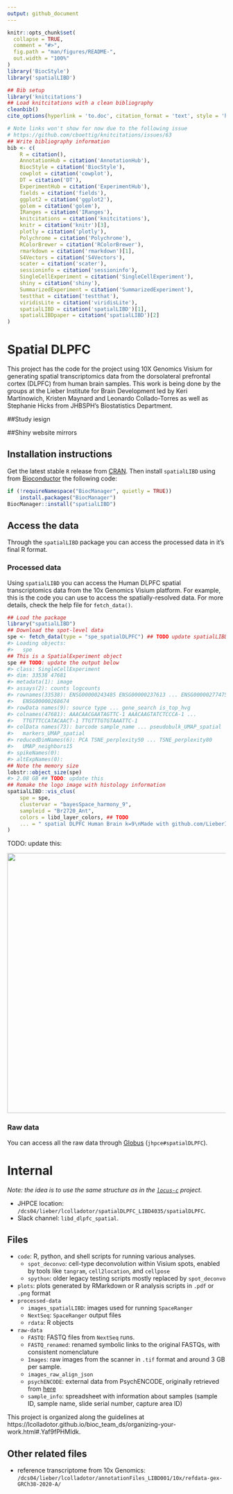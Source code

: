 ```yaml
---
output: github_document
---
```


<!-- README.md is generated from README.Rmd. Please edit that file -->

```r
knitr::opts_chunk$set(
  collapse = TRUE,
  comment = "#>",
  fig.path = "man/figures/README-",
  out.width = "100%"
)
library('BiocStyle')
library('spatialLIBD')

## Bib setup
library('knitcitations')
## Load knitcitations with a clean bibliography
cleanbib()
cite_options(hyperlink = 'to.doc', citation_format = 'text', style = 'html')

# Note links won't show for now due to the following issue
# https://github.com/cboettig/knitcitations/issues/63
## Write bibliography information
bib <- c(
    R = citation(),
    AnnotationHub = citation('AnnotationHub'),
    BiocStyle = citation('BiocStyle'),
    cowplot = citation('cowplot'),
    DT = citation('DT'),
    ExperimentHub = citation('ExperimentHub'),
    fields = citation('fields'),
    ggplot2 = citation('ggplot2'),
    golem = citation('golem'),
    IRanges = citation('IRanges'),
    knitcitations = citation('knitcitations'),
    knitr = citation('knitr')[3],
    plotly = citation('plotly'),
    Polychrome = citation('Polychrome'),
    RColorBrewer = citation('RColorBrewer'),
    rmarkdown = citation('rmarkdown')[1],
    S4Vectors = citation('S4Vectors'),
    scater = citation('scater'),
    sessioninfo = citation('sessioninfo'),
    SingleCellExperiment = citation('SingleCellExperiment'),
    shiny = citation('shiny'),
    SummarizedExperiment = citation('SummarizedExperiment'),
    testthat = citation('testthat'),
    viridisLite = citation('viridisLite'),
    spatialLIBD = citation('spatialLIBD')[1],
    spatialLIBDpaper = citation('spatialLIBD')[2]
)
```

# Spatial DLPFC

This project has the code for the project using 10X Genomics Visium for generating spatial transcriptomics data from the dorsolateral prefrontal cortex (DLPFC) from human brain samples. This work is being done by the groups at the Lieber Institute for Brain Development led by Keri Martinowich, Kristen Maynard and Leonardo Collado-Torres as well as Stephanie Hicks from JHBSPH's Biostatistics Department.

##Study iesign

##Shiny website mirrors

## Installation instructions

Get the latest stable `R` release from
[CRAN](http://cran.r-project.org/). Then install `spatialLIBD` using
from [Bioconductor](http://bioconductor.org/) the following code:

```r
if (!requireNamespace("BiocManager", quietly = TRUE))
    install.packages("BiocManager")
BiocManager::install("spatialLIBD")
```

## Access the data

Through the `spatialLIBD` package you can access the processed data in
it’s final R format.

### Processed data

Using `spatialLIBD` you can access the Human DLPFC spatial
transcriptomics data from the 10x Genomics Visium platform. For example,
this is the code you can use to access the spatially-resolved data. For more
details, check the help file for `fetch_data()`.

```r
## Load the package
library("spatialLIBD")
## Download the spot-level data
spe <- fetch_data(type = "spe_spatialDLPFC") ## TODO update spatialLIBD
#> Loading objects:
#>   spe
## This is a SpatialExperiment object
spe ## TODO: update the output below
#> class: SingleCellExperiment 
#> dim: 33538 47681 
#> metadata(1): image
#> assays(2): counts logcounts
#> rownames(33538): ENSG00000243485 ENSG00000237613 ... ENSG00000277475
#>   ENSG00000268674
#> rowData names(9): source type ... gene_search is_top_hvg
#> colnames(47681): AAACAACGAATAGTTC-1 AAACAAGTATCTCCCA-1 ...
#>   TTGTTTCCATACAACT-1 TTGTTTGTGTAAATTC-1
#> colData names(73): barcode sample_name ... pseudobulk_UMAP_spatial
#>   markers_UMAP_spatial
#> reducedDimNames(6): PCA TSNE_perplexity50 ... TSNE_perplexity80
#>   UMAP_neighbors15
#> spikeNames(0):
#> altExpNames(0):
## Note the memory size
lobstr::object_size(spe) 
#> 2.08 GB ## TODO: update this
## Remake the logo image with histology information
spatialLIBD::vis_clus(
    spe = spe,
    clustervar = "bayesSpace_harmony_9",
    sampleid = "Br2720_Ant",
    colors = libd_layer_colors, ## TODO
    ... = " spatial DLPFC Human Brain k=9\nMade with github.com/LieberInstitute/spatialLIBD"
)
```

TODO: update this:

<img src="img/study_overview.png" width="600px" align="center" />

### Raw data

You can access all the raw data through [Globus](http://research.libd.org/globus/) (`jhpce#spatialDLPFC`).


# Internal

_Note: the idea is to use the same structure as in the [`locus-c`](https://github.com/lmweber/locus-c) project._

* JHPCE location: `/dcs04/lieber/lcolladotor/spatialDLPFC_LIBD4035/spatialDLPFC`.
* Slack channel: `libd_dlpfc_spatial`.

## Files

- `code`: R, python, and shell scripts for running various analyses.
  * `spot_deconvo`: cell-type deconvolution within Visium spots, enabled by tools like `tangram`, `cell2location`, and `cellpose`
  * `spython`: older legacy testing scripts mostly replaced by `spot_deconvo`
- `plots`: plots generated by RMarkdown or R analysis scripts in `.pdf` or `.png` format
- `processed-data`
  * `images_spatialLIBD`: images used for running `SpaceRanger`
  * `NextSeq`: `SpaceRanger` output files
  * `rdata`: R objects
- `raw-data`
  * `FASTQ`: FASTQ files from `NextSeq` runs.
  * `FASTQ_renamed`: renamed symbolic links to the original FASTQs, with consistent nomenclature
  * `Images`: raw images from the scanner in `.tif` format and around 3 GB per sample.
  * `images_raw_align_json`
  * `psychENCODE`: external data from PsychENCODE, originally retrieved from [here](https://www.synapse.org/#!Synapse:syn30108587.1/datasets/)
  * `sample_info`: spreadsheet with information about samples (sample ID, sample name, slide serial number, capture area ID)
  
This project is organized along the guidelines at https://lcolladotor.github.io/bioc_team_ds/organizing-your-work.html#.Yaf9fPHMIdk.

## Other related files

- reference transcriptome from 10x Genomics: `/dcs04/lieber/lcolladotor/annotationFiles_LIBD001/10x/refdata-gex-GRCh38-2020-A/`
